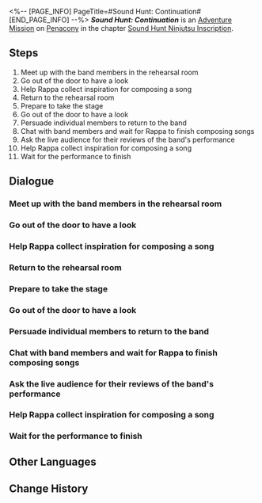 <%-- [PAGE_INFO]
PageTitle=#Sound Hunt: Continuation#
[END_PAGE_INFO] --%>
{{Stub|Dialogue.}}
{{Mission Infobox
|id            = 8026103
|title         = 
|image         = {{subst:void|<!--$UPLOAD:<<SpriteOutput/Chronicle/8026103_f.png>-<Mission Sound Hunt Continuation Stelle.png>-<Fate's Atlas Images>>-->}}{{subst:void|<!--$UPLOAD:<<SpriteOutput/Chronicle/8026103_m.png>-<Mission Sound Hunt Continuation Caelus.png>-<Fate's Atlas Images>>-->}}
<gallery>
Mission Sound Hunt Continuation Stelle.png|Stelle
Mission Sound Hunt Continuation Caelus.png|Caelus
</gallery>
|type          = Adventure
|event_name    = 
|chapter       = Sound Hunt Ninjutsu Inscription
|requirements  = [[Adventure Mission]] ''[[Sound Hunt: Initiation]]'' completed
|summary       = Members have expressed their desire to leave the band one after another, prompting you and Rappa to talk to them one by one. As the second show is about to start, the guitarist of your band suddenly disappears...
|characters    = Trailblazer
|startLocation = [[Penacony]] - [[Penacony Paperfold University College]]
|world         = Penacony
|area          = Penacony Paperfold University College
|prev          = Sound Hunt: Initiation
|next          = Sound Hunt: Culmination
|rewards       = Stellar Jade*20; Refined Aether*2; Lost Crystal*2; Floating Tempo*1 { text = ''Floating Tempo'' }; Credit*20,000
}}
'''''Sound Hunt: Continuation''''' is an [[Adventure Mission]] on [[Penacony]] in the chapter [[Sound Hunt Ninjutsu Inscription]].

==Steps==
# Meet up with the band members in the rehearsal room
# Go out of the door to have a look
# Help Rappa collect inspiration for composing a song
# Return to the rehearsal room
# Prepare to take the stage
# Go out of the door to have a look
# Persuade individual members to return to the band
# Chat with band members and wait for Rappa to finish composing songs
# Ask the live audience for their reviews of the band's performance
# Help Rappa collect inspiration for composing a song
# Wait for the performance to finish

<!--
==Gameplay Notes==

--><!--
==Trial Character==

-->
==Dialogue==
{{Stub Dialogue}}

===Meet up with the band members in the rehearsal room===
{{Mission Description|type=adventure|location=Penacony Paperfold University College|You've become the manager of the music party's performing band, and now your band needs to complete 3 performances on the stage in the middle of the campus.<br />The first performance wrapped up successfully! Return to the rehearsal room to reunite with the band members.}}
{{Dialogue Start}}
:{{tx}}
{{Dialogue End}}

===Go out of the door to have a look===
{{Mission Description|type=adventure|location=Penacony Paperfold University College|update|You've become the manager of the music party's performing band, and now your band needs to complete 3 performances on the stage in the middle of the campus.<br />The band members seem to want to say something to you. Head outside the rehearsal room to see what's going on.}}
{{Dialogue Start}}
:{{tx}}
{{Dialogue End}}

===Help Rappa collect inspiration for composing a song===
{{Mission Description|type=adventure|location=Penacony Paperfold University College|update|You've become the manager of the music party's performing band, and now your band needs to complete 3 performances on the stage in the middle of the campus.<br />Though some band members remain unconvinced, the show must go on. The most urgent thing right now is to finish the piece you need to perform. You need to collect enough inspiration to help her with composing.}}
{{Dialogue Start}}
:{{tx}}
{{Dialogue End}}

===Return to the rehearsal room===
{{Mission Description|type=adventure|location=Penacony Paperfold University College|update|You've become the manager of the music party's performing band, and now your band needs to complete 3 performances on the stage in the middle of the campus.<br />The inspiration required for composing music has all been collected. Go back and see how the rehearsal is going.}}
{{Dialogue Start}}
:{{tx}}
{{Dialogue End}}

===Prepare to take the stage===
{{Mission Description|type=adventure|location=Penacony Paperfold University College|update|You've become the manager of the music party's performing band, and now your band needs to complete 3 performances on the stage in the middle of the campus.<br />All is ready. It's time to head to the battlefield!}}
{{Dialogue Start}}
:{{tx}}
{{Dialogue End}}

===Go out of the door to have a look===
{{Mission Description|type=adventure|location=Penacony Paperfold University College|update|You've become the manager of the music party's performing band, and now your band needs to complete 3 performances on the stage in the middle of the campus.<br />The band members seem to want to say something to you. Head outside the rehearsal room to see what's going on.}}
{{Dialogue Start}}
:{{tx}}
{{Dialogue End}}

===Persuade individual members to return to the band===
{{Mission Description|type=adventure|location=Penacony Paperfold University College|update|You've become the manager of the music party's performing band, and now your band needs to complete 3 performances on the stage in the middle of the campus.<br />You never imagined that all the band members would ask to quit the band... As the band manager, you need to find a way to persuade them all to come back.}}
{{Dialogue Start}}
:{{tx}}
{{Dialogue End}}

===Chat with band members and wait for Rappa to finish composing songs===
{{Mission Description|type=adventure|location=Penacony Paperfold University College|update|You've become the manager of the music party's performing band, and now your band needs to complete 3 performances on the stage in the middle of the campus.<br />The relationships between band members seem to have returned to normal. Rappa is immersed in composing music. Use this time to chat with the other band members.}}
{{Dialogue Start}}
:{{tx}}
{{Dialogue End}}

===Ask the live audience for their reviews of the band's performance===
{{Mission Description|type=adventure|location=Penacony Paperfold University College|update|You've become the manager of the music party's performing band, and now your band needs to complete 3 performances on the stage in the middle of the campus.<br />Arfey suddenly disappeared. Thankfully, the second performance is happening without a hitch. Ask the live audience about their reviews of the band's performance.}}
{{Dialogue Start}}
:{{tx}}
{{Dialogue End}}

===Help Rappa collect inspiration for composing a song===
{{Mission Description|type=adventure|location=Penacony Paperfold University College|update|You've become the manager of the music party's performing band, and now your band needs to complete 3 performances on the stage in the middle of the campus.<br />Though some band members remain unconvinced, the show must go on. The most urgent thing right now is to finish the piece you need to perform. You need to collect enough inspiration to help her with composing.}}
{{Dialogue Start}}
:{{tx}}
{{Dialogue End}}

===Wait for the performance to finish===
{{Mission Description|type=adventure|location=Penacony Paperfold University College|update|You've become the manager of the music party's performing band, and now your band needs to complete 3 performances on the stage in the middle of the campus.<br />The audience is busy gossiping about how some band members are missing. There's nothing you can do except wait for this show to finish...}}
{{Dialogue Start}}
:{{tx}}
{{Dialogue End}}

==Other Languages==
{{Other Languages
|en   = Sound Hunt: Continuation
|zhs  = 音律狩猎•承续篇
|zht  = 音律狩獵•承續篇
|ja   = 音律狩猟・続章
|ko   = 음률 사냥•계승편
|es   = Cacería del Sonido: Continuación
|fr   = Chasse au son&nbsp;: Continuation
|ru   = Музыкальная охота: Продолжение
|th   = ทำนองไล่ล่า: บทต่อเนื่อง
|vi   = Săn Bắn Âm Luật: Chương Tiếp Nối
|de   = Klangjagd: Die Fortsetzung
|id   = Perburuan Nada: Lanjutan
|pt   = Caça ao Som: Continuação
}}

==Change History==
{{Change History|2.6}}
